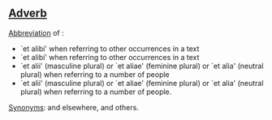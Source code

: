 ==[[Adverb]]==
[[Abbreviation]] of :
*`et alibi' when referring to other occurrences in a text 
*`et alibi' when referring to other occurrences in a text 
*`et alii' (masculine plural) or `et aliae' (feminine plural) or `et alia' (neutral plural) when referring to a number of people 
* `et alii' (masculine plural) or `et aliae' (feminine plural) or `et alia' (neutral plural) when referring to a number of people.  
[[Synonym]]s: and elsewhere, and others.